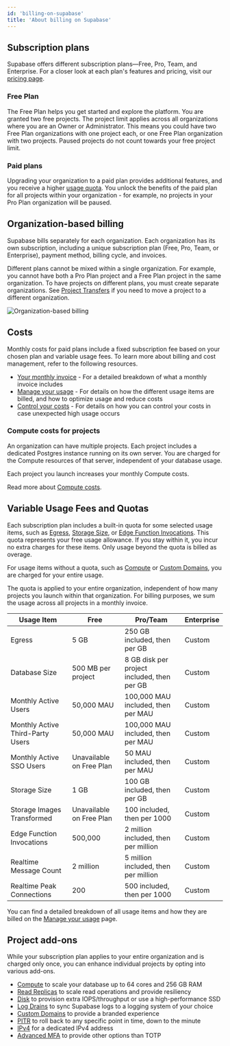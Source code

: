 ```yaml
---
id: 'billing-on-supabase'
title: 'About billing on Supabase'
---
```


## Subscription plans

Supabase offers different subscription plans—Free, Pro, Team, and Enterprise. For a closer look at each plan's features and pricing, visit our [pricing page](/pricing).

### Free Plan

The Free Plan helps you get started and explore the platform. You are granted two free projects. The project limit applies across all organizations where you are an Owner or Administrator. This means you could have two Free Plan organizations with one project each, or one Free Plan organization with two projects. Paused projects do not count towards your free project limit.

### Paid plans

Upgrading your organization to a paid plan provides additional features, and you receive a higher [usage quota](/docs/guides/platform/billing-on-supabase#variable-usage-fees-and-quotas). You unlock the benefits of the paid plan for all projects within your organization - for example, no projects in your Pro Plan organization will be paused.

## Organization-based billing

Supabase bills separately for each organization. Each organization has its own subscription, including a unique subscription plan (Free, Pro, Team, or Enterprise), payment method, billing cycle, and invoices.

Different plans cannot be mixed within a single organization. For example, you cannot have both a Pro Plan project and a Free Plan project in the same organization. To have projects on different plans, you must create separate organizations. See [Project Transfers](/docs/guides/platform/project-transfer) if you need to move a project to a different organization.

<div className="text-center">
  <Image
    alt="Organization-based billing"
    src={{
      light: '/docs/img/guides/platform/billing-overview--light.png',
      dark: '/docs/img/guides/platform/billing-overview.png',
    }}
    className="max-w-[600px] inline-block"
    zoomable
  />
</div>

## Costs

Monthly costs for paid plans include a fixed subscription fee based on your chosen plan and variable usage fees. To learn more about billing and cost management, refer to the following resources.

- [Your monthly invoice](/docs/guides/platform/your-monthly-invoice) - For a detailed breakdown of what a monthly invoice includes
- [Manage your usage](/docs/guides/platform/manage-your-usage) - For details on how the different usage items are billed, and how to optimize usage and reduce costs
- [Control your costs]() - For details on how you can control your costs in case unexpected high usage occurs

### Compute costs for projects

An organization can have multiple projects. Each project includes a dedicated Postgres instance running on its own server. You are charged for the Compute resources of that server, independent of your database usage.

<Admonition type="caution">

Each project you launch increases your monthly Compute costs.

</Admonition>

Read more about [Compute costs](/docs/guides/platform/manage-your-usage/compute).

## Variable Usage Fees and Quotas

Each subscription plan includes a built-in quota for some selected usage items, such as [Egress](/docs/guides/platform/manage-your-usage/egress), [Storage Size](/docs/guides/platform/manage-your-usage/storage-size), or [Edge Function Invocations](/docs/guides/platform/manage-your-usage/edge-function-invocations). This quota represents your free usage allowance. If you stay within it, you incur no extra charges for these items. Only usage beyond the quota is billed as overage.

For usage items without a quota, such as [Compute](/docs/guides/platform/manage-your-usage/compute) or [Custom Domains](/docs/guides/platform/manage-your-usage/custom-domains), you are charged for your entire usage.

The quota is applied to your entire organization, independent of how many projects you launch within that organization. For billing purposes, we sum the usage across all projects in a monthly invoice.

| Usage Item                       | Free                     | Pro/Team                                                            | Enterprise |
| -------------------------------- | ------------------------ | ------------------------------------------------------------------- | ---------- |
| Egress                           | 5 GB                     | 250 GB included, then <Price price="0.09" /> per GB                 | Custom     |
| Database Size                    | 500 MB per project       | 8 GB disk per project included, then <Price price="0.125" /> per GB | Custom     |
| Monthly Active Users             | 50,000 MAU               | 100,000 MAU included, then <Price price="0.00325" /> per MAU        | Custom     |
| Monthly Active Third-Party Users | 50,000 MAU               | 100,000 MAU included, then <Price price="0.00325" /> per MAU        | Custom     |
| Monthly Active SSO Users         | Unavailable on Free Plan | 50 MAU included, then <Price price="0.015" /> per MAU               | Custom     |
| Storage Size                     | 1 GB                     | 100 GB included, then <Price price="0.021" /> per GB                | Custom     |
| Storage Images Transformed       | Unavailable on Free Plan | 100 included, then <Price price="5" /> per 1000                     | Custom     |
| Edge Function Invocations        | 500,000                  | 2 million included, then <Price price="2" /> per million            | Custom     |
| Realtime Message Count           | 2 million                | 5 million included, then <Price price="2.5" /> per million          | Custom     |
| Realtime Peak Connections        | 200                      | 500 included, then <Price price="10" /> per 1000                    | Custom     |

You can find a detailed breakdown of all usage items and how they are billed on the [Manage your usage](/docs/guides/platform/manage-your-usage) page.

## Project add-ons

While your subscription plan applies to your entire organization and is charged only once, you can enhance individual projects by opting into various add-ons.

- [Compute](/docs/guides/platform/compute-and-disk#compute) to scale your database up to 64 cores and 256 GB RAM
- [Read Replicas](/docs/guides/platform/read-replicas) to scale read operations and provide resiliency
- [Disk](/docs/guides/platform/compute-and-disk#disk) to provision extra IOPS/throughput or use a high-performance SSD
- [Log Drains](/docs/guides/telemetry/log-drains) to sync Supabase logs to a logging system of your choice
- [Custom Domains](/docs/guides/platform/custom-domains) to provide a branded experience
- [PITR](/docs/guides/platform/backups#point-in-time-recovery) to roll back to any specific point in time, down to the minute
- [IPv4](/docs/guides/platform/ipv4-address) for a dedicated IPv4 address
- [Advanced MFA](/docs/guides/auth/auth-mfa/phone) to provide other options than TOTP
